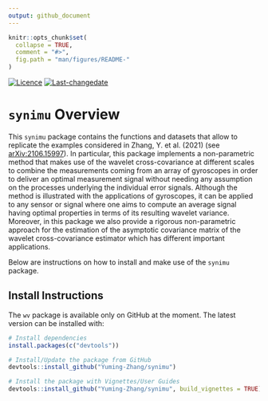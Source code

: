 ```yaml
---
output: github_document
---
```


<!-- README.md is generated from README.Rmd. Please edit that file -->

```r
knitr::opts_chunk$set(
  collapse = TRUE,
  comment = "#>",
  fig.path = "man/figures/README-"
)
```


[![Licence](https://img.shields.io/badge/licence-AGPL--3.0-blue.svg)](https://opensource.org/licenses/AGPL-3.0)
[![Last-changedate](https://img.shields.io/badge/last%20change-`r gsub('-', '--', Sys.Date())`-yellowgreen.svg)](https://github.com/SMAC-Group/wv)


# `synimu` Overview

This `synimu` package contains the functions and datasets that allow to replicate the examples considered in Zhang, Y. et al. (2021) (see [arXiv:2106.15997](https://arxiv.org/abs/2106.15997)). In particular, this package implements a non-parametric method that makes use of the wavelet cross-covariance at different scales to combine the measurements coming from an array of gyroscopes in order to deliver an optimal measurement signal without needing any assumption on the processes underlying the individual error signals. Although the method is illustrated with the applications of gyroscopes, it can be applied to any sensor or signal where one aims to compute an average signal having optimal properties in terms of its resulting wavelet variance. Moreover, in this package we also provide a rigorous non-parametric approach for the estimation of the asymptotic covariance matrix of the wavelet cross-covariance estimator which has different important applications.

Below are instructions on how to install and make use of the `synimu` package.

## Install Instructions

The `wv` package is available only on GitHub at the moment. The latest version can be installed with:

```r
# Install dependencies
install.packages(c("devtools"))

# Install/Update the package from GitHub
devtools::install_github("Yuming-Zhang/synimu")

# Install the package with Vignettes/User Guides 
devtools::install_github("Yuming-Zhang/synimu", build_vignettes = TRUE)
```
